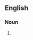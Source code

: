 ==English==

===Noun===
{{en-noun}}

# {{alternative spelling of|[[specialization#Noun|specialization]]}}